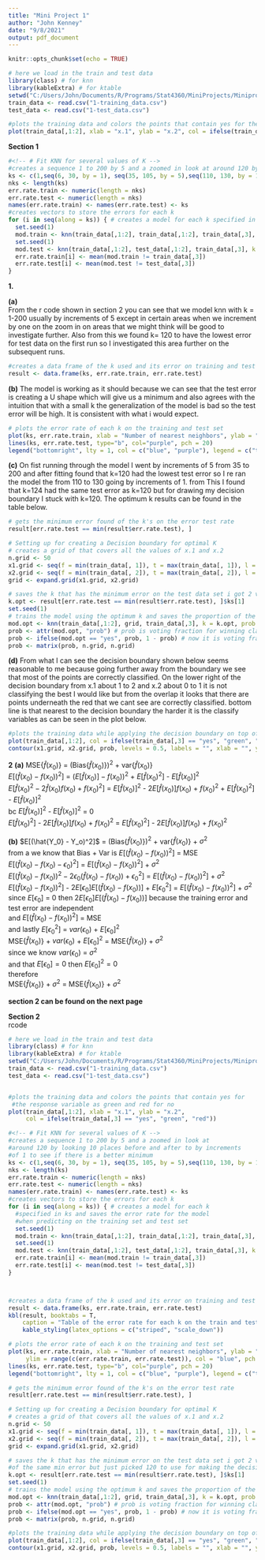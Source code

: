---
title: "Mini Project 1"
author: "John Kenney"
date: "9/8/2021"
output: pdf_document
---

```{r setup, include=FALSE}
knitr::opts_chunk$set(echo = TRUE)
```


```{r,include=FALSE}
# here we load in the train and test data
library(class) # for knn
library(kableExtra) # for ktable
setwd("C:/Users/John/Documents/R/Programs/Stat4360/MiniProjects/Miniproject1/")
train_data <- read.csv("1-training_data.csv")
test_data <- read.csv("1-test_data.csv")
```

```{r,include=FALSE}
#plots the training data and colors the points that contain yes for the response variable as green and red for no
plot(train_data[,1:2], xlab = "x.1", ylab = "x.2", col = ifelse(train_data[,3] ==	"yes", "green", "red"))
```





**Section 1**  
```{r, include=FALSE}
#<!-- # Fit KNN for several values of K -->
#creates a sequence 1 to 200 by 5 and a zoomed in look at around 120 by looking 10 places before and after to by increments of 1 to see if there is a better minimum
ks <- c(1,seq(6, 30, by = 1), seq(35, 105, by = 5),seq(110, 130, by = 1), seq(135, 250, by = 5))
nks <- length(ks)
err.rate.train <- numeric(length = nks)
err.rate.test <- numeric(length = nks)
names(err.rate.train) <- names(err.rate.test) <- ks
#creates vectors to store the errors for each k 
for (i in seq(along = ks)) { # creates a model for each k specified in ks and saves the error rate for the model when predicting on the training set and test set
  set.seed(1)
  mod.train <- knn(train_data[,1:2], train_data[,1:2], train_data[,3], k = ks[i])
  set.seed(1)
  mod.test <- knn(train_data[,1:2], test_data[,1:2], train_data[,3], k = ks[i])
  err.rate.train[i] <- mean(mod.train != train_data[,3])
  err.rate.test[i] <- mean(mod.test != test_data[,3])
}
```
**1.**


  **(a)**     
  From the r code shown in section 2 you can see that we model knn with k = 1-200 usually by increments of 5 except in certain areas when we increment by one on  the zoom in on areas that we might think will be good to investigate further. Also from this we found k= 120 to have the lowest error for test data on the first run so I investigated this area further on the subsequent runs.
```{r, echo=FALSE, tidy = TRUE}
#creates a data frame of the k used and its error on training and test datasets
result <- data.frame(ks, err.rate.train, err.rate.test)
```
  **(b)** The model is working as it should because we can see that the test error is creating a U shape which will give us a minimum and also agrees with the intuition that with a small k the generalization of the model is bad so the test error will be high. It is consistent with what i would expect.
```{r, echo=FALSE, fig.align = "center",tidy=TRUE}
# plots the error rate of each k on the training and test set
plot(ks, err.rate.train, xlab = "Number of nearest neighbors", ylab = "Error rate", type = "b", ylim = range(c(err.rate.train, err.rate.test)), col = "blue", pch = 20)
lines(ks, err.rate.test, type="b", col="purple", pch = 20)
legend("bottomright", lty = 1, col = c("blue", "purple"), legend = c("training", "test"))
```

  **(c)**    On fist running through the model I went by increments of 5 from 35 to 200 and after fitting found that k=120 had the lowest test error so I re ran the model the from 110 to 130 going by increments of 1. from This I found that k=124 had the same test error as k=120 but for drawing my decision boundary I stuck with k=120. The optimum k results can be found in the table below. 
```{r, echo=FALSE}
# gets the minimum error found of the k's on the error test rate
result[err.rate.test == min(result$err.rate.test), ]
```



```{r, include=FALSE}
# Setting up for creating a Decision boundary for optimal K 
# creates a grid of that covers all the values of x.1 and x.2
n.grid <- 50
x1.grid <- seq(f = min(train_data[, 1]), t = max(train_data[, 1]), l = n.grid)
x2.grid <- seq(f = min(train_data[, 2]), t = max(train_data[, 2]), l = n.grid)
grid <- expand.grid(x1.grid, x2.grid)
```

```{r, include=FALSE}
# saves the k that has the minimum error on the test data set i got 2 values of the same min error but just picked 120 to use for making the decision boundary
k.opt <- result[err.rate.test == min(result$err.rate.test), ]$ks[1]
set.seed(1)
# trains the model using the optimum k and saves the proportion of the winning class
mod.opt <- knn(train_data[,1:2], grid, train_data[,3], k = k.opt, prob = T)
prob <- attr(mod.opt, "prob") # prob is voting fraction for winning class
prob <- ifelse(mod.opt == "yes", prob, 1 - prob) # now it is voting fraction for Direction == "yes"
prob <- matrix(prob, n.grid, n.grid)
```
  **(d)**   From what I can see the decision boundary shown below seems reasonable to me because going further away from the boundary we see that most of the points are correctly classified. On the lower right of the decision boundary from x.1 about 1 to 2 and x.2 about 0 to 1 it is not classifying the best I would like but from the overlap it looks that there are points underneath the red that we cant see are correctly classified. bottom line is that nearest to the decision boundary the harder it is the classify variables as can be seen in the plot below.
  
  
  
```{r, echo=FALSE, fig.align = "center",tidy=TRUE}
#plots the training data while applying the decision boundary on top of the plot
plot(train_data[,1:2], col = ifelse(train_data[,3] == "yes", "green", "red"))
contour(x1.grid, x2.grid, prob, levels = 0.5, labels = "", xlab = "", ylab = "", main = "", add = T)
```
**2** 
  **(a)** 
      MSE{$\hat{f}(x_0)$} = (Bias{$\hat{f}(x_0)$}$)^2$ + var{$\hat{f}(x_0)$}   
      $E[(\hat{f}(x_0) - f(x_0))^2]$ = $(E[\hat{f}(x_0)]-f(x_0))^2$ + $E[\hat{f}(x_0)^2]$ - $E[\hat{f}(x_0)]^2$   
      $E[\hat{f}(x_0)^2 -2\hat{f}(x_0)f(x_0) + f(x_0)^2]$ = $E[\hat{f}(x_0)]^2$ - $2E[\hat{f}(x_0)]f(x_0)$ + $f(x_0)^2$ + $E[\hat{f}(x_0)^2]$ - $E[\hat{f}(x_0)]^2$   
      bc $E[\hat{f}(x_0)]^2$ - $E[\hat{f}(x_0)]^2$ = 0   
      $E[\hat{f}(x_0)^2]$ - $2E[\hat{f}(x_0)]f(x_0)$ + $f(x_0)^2$ =  $E[\hat{f}(x_0)^2]$ - $2E[\hat{f}(x_0)]f(x_0)$ + $f(x_0)^2$   
      
      
  **(b)** 
      $E[(\hat{Y_0} - Y_o)^2]$ = (Bias{$\hat{f}(x_0)$}$)^2$ + var{$\hat{f}(x_0)$} + $\sigma^2$   
      from a we know that Bias + Var is $E[(\hat{f}(x_0) - f(x_0))^2]$ = MSE   
      $E[(\hat{f}(x_0) - f(x_0) - \epsilon_0)^2]$ = $E[(\hat{f}(x_0) - f(x_0))^2]$ + $\sigma^2$   
      $E[(\hat{f}(x_0) - f(x_0))^2 - 2\epsilon_0(\hat{f}(x_0) - f(x_0)) + \epsilon_0^2]$ = $E[(\hat{f}(x_0) - f(x_0))^2]$ + $\sigma^2$   
      $E[(\hat{f}(x_0) - f(x_0))^2]$ - $2E[\epsilon_0]E[(\hat{f}(x_0) - f(x_0))]$ + $E[\epsilon_0^2]$ = $E[(\hat{f}(x_0) - f(x_0))^2]$ + $\sigma^2$   
      since $E[\epsilon_0]$ = 0 then $2E[\epsilon_0]E[(\hat{f}(x_0) - f(x_0))]$ because the training error and test error are independent   
      and $E[(\hat{f}(x_0) - f(x_0))^2]$ = MSE   
      and lastly $E[\epsilon_0^2]$ = $var(\epsilon_0)$ + $E[\epsilon_0]^2$   
      MSE{$\hat{f}(x_0)$} + $var(\epsilon_0)$ + $E[\epsilon_0]^2$ =  MSE{$\hat{f}(x_0)$} + $\sigma^2$   
      since we know $var(\epsilon_0)$ = $\sigma^2$   
      and that  $E[\epsilon_0]= 0$ then  $E[\epsilon_0]^2 = 0$   
      therefore   
      MSE{$\hat{f}(x_0)$} + $\sigma^2$ = MSE{$\hat{f}(x_0)$} + $\sigma^2$   

  
  
  

  **section 2 can be found on the next page**
    
\newpage
**Section 2**  
rcode


```{r, eval=F, echo=T}
# here we load in the train and test data
library(class) # for knn
library(kableExtra) # for ktable
setwd("C:/Users/John/Documents/R/Programs/Stat4360/MiniProjects/Miniproject1/")
train_data <- read.csv("1-training_data.csv")
test_data <- read.csv("1-test_data.csv")


#plots the training data and colors the points that contain yes for 
 #the response variable as green and red for no
plot(train_data[,1:2], xlab = "x.1", ylab = "x.2",
     col = ifelse(train_data[,3] ==	"yes", "green", "red"))

#<!-- # Fit KNN for several values of K -->
#creates a sequence 1 to 200 by 5 and a zoomed in look at 
#around 120 by looking 10 places before and after to by increments 
#of 1 to see if there is a better minimum
ks <- c(1,seq(6, 30, by = 1), seq(35, 105, by = 5),seq(110, 130, by = 1), seq(135, 250, by = 5))
nks <- length(ks)
err.rate.train <- numeric(length = nks)
err.rate.test <- numeric(length = nks)
names(err.rate.train) <- names(err.rate.test) <- ks
#creates vectors to store the errors for each k 
for (i in seq(along = ks)) { # creates a model for each k 
  #specified in ks and saves the error rate for the model 
  #when predicting on the training set and test set
  set.seed(1)
  mod.train <- knn(train_data[,1:2], train_data[,1:2], train_data[,3], k = ks[i])
  set.seed(1)
  mod.test <- knn(train_data[,1:2], test_data[,1:2], train_data[,3], k = ks[i])
  err.rate.train[i] <- mean(mod.train != train_data[,3])
  err.rate.test[i] <- mean(mod.test != test_data[,3])
}



#creates a data frame of the k used and its error on training and test datasets
result <- data.frame(ks, err.rate.train, err.rate.test)
kbl(result, booktabs = T,
    caption = "Table of the error rate for each k on the train and test data") %>%
    kable_styling(latex_options = c("striped", "scale_down"))

# plots the error rate of each k on the training and test set
plot(ks, err.rate.train, xlab = "Number of nearest neighbors", ylab = "Error rate", type = "b",
     ylim = range(c(err.rate.train, err.rate.test)), col = "blue", pch = 20)
lines(ks, err.rate.test, type="b", col="purple", pch = 20)
legend("bottomright", lty = 1, col = c("blue", "purple"), legend = c("training", "test"))

# gets the minimum error found of the k's on the error test rate
result[err.rate.test == min(result$err.rate.test), ]

# Setting up for creating a Decision boundary for optimal K 
# creates a grid of that covers all the values of x.1 and x.2
n.grid <- 50
x1.grid <- seq(f = min(train_data[, 1]), t = max(train_data[, 1]), l = n.grid)
x2.grid <- seq(f = min(train_data[, 2]), t = max(train_data[, 2]), l = n.grid)
grid <- expand.grid(x1.grid, x2.grid)

# saves the k that has the minimum error on the test data set i got 2 values
#of the same min error but just picked 120 to use for making the decision boundary
k.opt <- result[err.rate.test == min(result$err.rate.test), ]$ks[1]
set.seed(1)
# trains the model using the optimum k and saves the proportion of the winning class
mod.opt <- knn(train_data[,1:2], grid, train_data[,3], k = k.opt, prob = T)
prob <- attr(mod.opt, "prob") # prob is voting fraction for winning class
prob <- ifelse(mod.opt == "yes", prob, 1 - prob) # now it is voting fraction for Direction == "yes"
prob <- matrix(prob, n.grid, n.grid)

#plots the training data while applying the decision boundary on top of the plot
plot(train_data[,1:2], col = ifelse(train_data[,3] == "yes", "green", "red"))
contour(x1.grid, x2.grid, prob, levels = 0.5, labels = "", xlab = "", ylab = "", main = "", add = T)

```



















